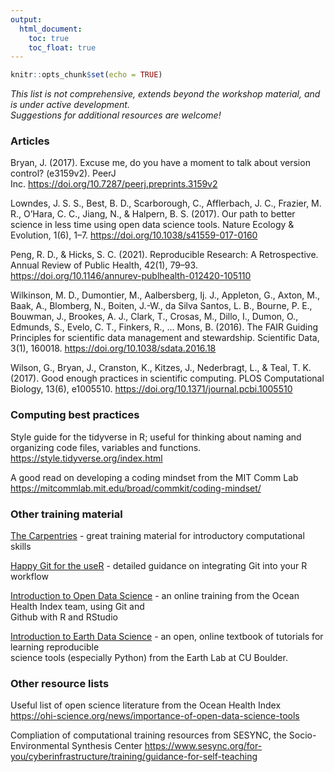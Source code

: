 ```yaml
---
output: 
  html_document:
    toc: true
    toc_float: true
---
```


```r
knitr::opts_chunk$set(echo = TRUE)
```
<p class="text-success">
*This list is not comprehensive, extends beyond the workshop material, and is under active development.  
Suggestions for additional resources are welcome!*
</p>

### Articles

Bryan, J. (2017). Excuse me, do you have a moment to talk about version control? (e3159v2). PeerJ Inc. <https://doi.org/10.7287/peerj.preprints.3159v2>  

Lowndes, J. S. S., Best, B. D., Scarborough, C., Afflerbach, J. C., Frazier, M. R., O’Hara, C. C., Jiang, N., & Halpern, B. S. (2017). Our path to better science in less time using open data science tools. Nature Ecology & Evolution, 1(6), 1–7. <https://doi.org/10.1038/s41559-017-0160>  

Peng, R. D., & Hicks, S. C. (2021). Reproducible Research: A Retrospective. Annual Review of Public Health, 42(1), 79–93. <https://doi.org/10.1146/annurev-publhealth-012420-105110>  

Wilkinson, M. D., Dumontier, M., Aalbersberg, Ij. J., Appleton, G., Axton, M., Baak, A., Blomberg, N., Boiten, J.-W., da Silva Santos, L. B., Bourne, P. E., Bouwman, J., Brookes, A. J., Clark, T., Crosas, M., Dillo, I., Dumon, O., Edmunds, S., Evelo, C. T., Finkers, R., … Mons, B. (2016). The FAIR Guiding Principles for scientific data management and stewardship. Scientific Data, 3(1), 160018. <https://doi.org/10.1038/sdata.2016.18>  

Wilson, G., Bryan, J., Cranston, K., Kitzes, J., Nederbragt, L., & Teal, T. K. (2017). Good enough practices in scientific computing. PLOS Computational Biology, 13(6), e1005510. <https://doi.org/10.1371/journal.pcbi.1005510>


### Computing best practices

Style guide for the tidyverse in R; useful for thinking about naming and organizing code files, variables and functions.  <https://style.tidyverse.org/index.html>  

A good read on developing a coding mindset from the MIT Comm Lab
<https://mitcommlab.mit.edu/broad/commkit/coding-mindset/>

### Other training material

[The Carpentries]() - great training material for introductory computational skills

[Happy Git for the useR]() - detailed guidance on integrating Git into your R workflow

[Introduction to Open Data Science]() - an online training from the Ocean Health Index team, using Git and  
Github with R and RStudio

[Introduction to Earth Data Science]() - an open, online textbook of tutorials for learning reproducible  
science tools (especially Python) from the Earth Lab at CU Boulder.  

[The Carpentries]: https://carpentries.org/
[Introduction to Open Data Science]:http://ohi-science.org/data-science-training/
[Happy Git for the useR]:https://happygitwithr.com/
[Introduction to Earth Data Science]:https://www.earthdatascience.org/courses/intro-to-earth-data-science/

### Other resource lists

Useful list of open science literature from the Ocean Health Index  
<https://ohi-science.org/news/importance-of-open-data-science-tools>

Compliation of computational training resources from SESYNC, the Socio-Environmental Synthesis Center
<https://www.sesync.org/for-you/cyberinfrastructure/training/guidance-for-self-teaching>

